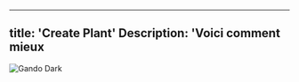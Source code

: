 ---
title: 'Create Plant'
Description: 'Voici comment mieux
--

<img
  className="hidden dark:block"
  src="/images/gando-dark.svg"
  alt="Gando Dark"
/>
